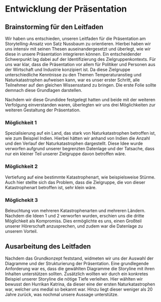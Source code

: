 # Entwicklung der Präsentation

## Brainstorming für den Leitfaden
Wir haben uns entschieden, unseren Leitfaden für die Präsentation am Storytelling-Ansatz von Satz Nussbaum zu orientieren. Hierbei haben wir uns intensiv mit seinen Thesen auseinandergesetzt und überlegt, wie wir diese in unsere Präsentation integrieren können. Ein entscheidender Schwerpunkt lag dabei auf der Identifizierung des Zielgruppenkontexts. Für uns war klar, dass die Präsentation vor allem für Politiker und Personen aus der Wirtschaft und Industrie konzipiert ist. Da diese Zielgruppe unterschiedliche Kenntnisse zu den Themen Temperaturanstieg und Naturkatastrophen aufweisen kann, war es unser erster Schritt, alle Teilnehmer auf den gleichen Wissensstand zu bringen. Die erste Folie sollte demnach diese Grundlagen darstellen.

Nachdem wir diese Grundidee festgelegt hatten und beide mit der weiteren Verfolgung einverstanden waren, überlegten wir uns drei Möglichkeiten zur weiteren Gestaltung der Präsentation.

### Möglichkeit 1 
Spezialisierung auf ein Land, das stark von Naturkatastrophen betroffen ist, wie zum Beispiel Indien. Hierbei hätten wir anhand von Indien die Anzahl und den Verlauf der Naturkatastrophen dargestellt. Diese Idee wurde verworfen aufgrund unserer begrenzten Datenlage und der Tatsache, dass nur ein kleiner Teil unserer Zielgruppe davon betroffen wäre.

### Möglichkeit 2
Vertiefung auf eine bestimmte Katastrophenart, wie beispielsweise Stürme. Auch hier stellte sich das Problem, dass die Zielgruppe, die von dieser Katastrophenart betroffen ist, sehr klein wäre.

### Möglichekit 3
Beleuchtung von mehreren Katastrophenarten und mehreren Ländern. Nachdem die Ideen 1 und 2 verworfen wurden, erschien uns die dritte Möglichkeit als Kompromiss. Dies ermöglichte es uns, einen Großteil unserer Hörerschaft anzusprechen, und zudem war die Datenlage zu unserem Vorteil.

## Ausarbeitung des Leitfaden 
Nachdem das Grundkonzept feststand, widmeten wir uns der Auswahl der Diagramme und der Strukturierung der Präsentation. Eine grundlegende Anforderung war es, dass die gewählten Diagramme die Storyline mit ihren Inhalten unterstützen sollten. Zusätzlich wollten wir durch ein konkretes Beispiel unserer Storyline die nötige Tiefe verleihen. Hier wählten wir bewusst den Hurrikan Katrina, da dieser eine der ersten Naturkatastrophen war, welcher uns medial so bekannt war. Hinzu liegt dieser weniger als 20 Jahre zurück, was  nochmal unsere Aussage unterstütze. 
